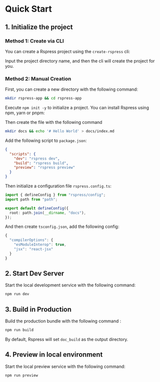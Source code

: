 # Quick Start

## 1. Initialize the project

### Method 1: Create via CLI

You can create a Rspress project using the `create-rspress` cli:

<PackageManagerTabs command="create rspress@latest" />

Input the project directory name, and then the cli will create the project for you.

### Method 2: Manual Creation

First, you can create a new directory with the following command:

```bash
mkdir rspress-app && cd rspress-app
```

Execute `npm init -y` to initialize a project. You can install Rspress using npm, yarn or pnpm:

Then create the file with the following command

```bash
mkdir docs && echo '# Hello World' > docs/index.md
```

Add the following script to `package.json`:

```json
{
  "scripts": {
    "dev": "rspress dev",
    "build": "rspress build",
    "preview": "rspress preview"
  }
}
```

Then initialize a configuration file `rspress.config.ts`:

```ts title="rspress.config.ts"
import { defineConfig } from "rspress/config";
import path from "path";

export default defineConfig({
  root: path.join(__dirname, "docs"),
});
```

And then create `tsconfig.json`, add the following config:

```ts
{
  "compilerOptions": {
    "esModuleInterop": true,
    "jsx": "react-jsx"
  }
}
```

## 2. Start Dev Server

Start the local development service with the following command:

```bash
npm run dev
```

## 3. Build in Production

Build the production bundle with the following command
:

```bash
npm run build
```

By default, Rspress will set `doc_build` as the output directory.

## 4. Preview in local environment

Start the local preview service with the following command:

```bash
npm run preview
```
